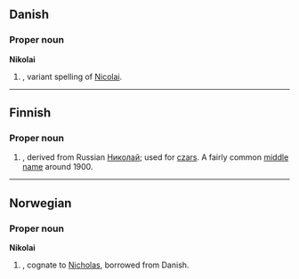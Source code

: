 ==Danish==

===Proper noun===
'''Nikolai'''

# {{given name|male||da:}}, variant spelling of [[Nicolai]].

----

==Finnish==

===Proper noun===
{{fi-noun|Nikolai|type=voi|proper=true}}

# {{given name|male||fi:}}, derived from Russian [[Николай]]; used for [[czar]]s. A fairly common [[middle name]] around 1900.

----

==Norwegian==

===Proper noun===
'''Nikolai'''

# {{given name|male||no:}}, cognate to [[Nicholas]], borrowed from Danish.